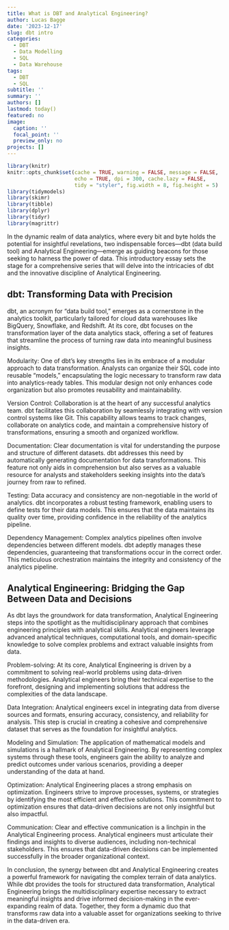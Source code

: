 ```yaml
---
title: What is DBT and Analytical Engineering?
author: Lucas Bagge
date: '2023-12-17'
slug: dbt intro
categories:
  - DBT
  - Data Modelling
  - SQL
  - Data Warehouse
tags:
  - DBT
  - SQL
subtitle: ''
summary: ''
authors: []
lastmod: today()
featured: no
image:
  caption: ''
  focal_point: ''
  preview_only: no
projects: []
---
```


```r
library(knitr)
knitr::opts_chunk$set(cache = TRUE, warning = FALSE, message = FALSE, 
                      echo = TRUE, dpi = 300, cache.lazy = FALSE,
                      tidy = "styler", fig.width = 8, fig.height = 5)
library(tidymodels)
library(skimr)
library(tibble)
library(dplyr)
library(tidyr)
library(magrittr)
```


In the dynamic realm of data analytics, where every bit and byte holds the potential for insightful revelations, two indispensable forces—dbt (data build tool) and Analytical Engineering—emerge as guiding beacons for those seeking to harness the power of data. This introductory essay sets the stage for a comprehensive series that will delve into the intricacies of dbt and the innovative discipline of Analytical Engineering.

## dbt: Transforming Data with Precision

dbt, an acronym for "data build tool," emerges as a cornerstone in the analytics toolkit, particularly tailored for cloud data warehouses like BigQuery, Snowflake, and Redshift. At its core, dbt focuses on the transformation layer of the data analytics stack, offering a set of features that streamline the process of turning raw data into meaningful business insights.

Modularity: One of dbt's key strengths lies in its embrace of a modular approach to data transformation. Analysts can organize their SQL code into reusable "models," encapsulating the logic necessary to transform raw data into analytics-ready tables. This modular design not only enhances code organization but also promotes reusability and maintainability.

Version Control: Collaboration is at the heart of any successful analytics team. dbt facilitates this collaboration by seamlessly integrating with version control systems like Git. This capability allows teams to track changes, collaborate on analytics code, and maintain a comprehensive history of transformations, ensuring a smooth and organized workflow.

Documentation: Clear documentation is vital for understanding the purpose and structure of different datasets. dbt addresses this need by automatically generating documentation for data transformations. This feature not only aids in comprehension but also serves as a valuable resource for analysts and stakeholders seeking insights into the data's journey from raw to refined.

Testing: Data accuracy and consistency are non-negotiable in the world of analytics. dbt incorporates a robust testing framework, enabling users to define tests for their data models. This ensures that the data maintains its quality over time, providing confidence in the reliability of the analytics pipeline.

Dependency Management: Complex analytics pipelines often involve dependencies between different models. dbt adeptly manages these dependencies, guaranteeing that transformations occur in the correct order. This meticulous orchestration maintains the integrity and consistency of the analytics pipeline.

## Analytical Engineering: Bridging the Gap Between Data and Decisions

As dbt lays the groundwork for data transformation, Analytical Engineering steps into the spotlight as the multidisciplinary approach that combines engineering principles with analytical skills. Analytical engineers leverage advanced analytical techniques, computational tools, and domain-specific knowledge to solve complex problems and extract valuable insights from data.

Problem-solving: At its core, Analytical Engineering is driven by a commitment to solving real-world problems using data-driven methodologies. Analytical engineers bring their technical expertise to the forefront, designing and implementing solutions that address the complexities of the data landscape.

Data Integration: Analytical engineers excel in integrating data from diverse sources and formats, ensuring accuracy, consistency, and reliability for analysis. This step is crucial in creating a cohesive and comprehensive dataset that serves as the foundation for insightful analytics.

Modeling and Simulation: The application of mathematical models and simulations is a hallmark of Analytical Engineering. By representing complex systems through these tools, engineers gain the ability to analyze and predict outcomes under various scenarios, providing a deeper understanding of the data at hand.

Optimization: Analytical Engineering places a strong emphasis on optimization. Engineers strive to improve processes, systems, or strategies by identifying the most efficient and effective solutions. This commitment to optimization ensures that data-driven decisions are not only insightful but also impactful.

Communication: Clear and effective communication is a linchpin in the Analytical Engineering process. Analytical engineers must articulate their findings and insights to diverse audiences, including non-technical stakeholders. This ensures that data-driven decisions can be implemented successfully in the broader organizational context.

In conclusion, the synergy between dbt and Analytical Engineering creates a powerful framework for navigating the complex terrain of data analytics. While dbt provides the tools for structured data transformation, Analytical Engineering brings the multidisciplinary expertise necessary to extract meaningful insights and drive informed decision-making in the ever-expanding realm of data. Together, they form a dynamic duo that transforms raw data into a valuable asset for organizations seeking to thrive in the data-driven era.
